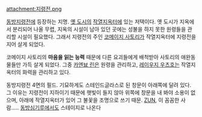 attachment:지령전.png
{{{+1 地靈殿 / Palace of the Earth Spirits }}}


[[동방지령전]]에 등장하는 지명. [[옛 도시]]의 [[작열지옥터]]에 있는 저택이다.
옛 도시가 지옥에서 분리되어 나올 무렵, 지옥의 시설이 남아 있던 곳에는 성불을 하지 못한 원령들을 관리할 시설이 필요했다. 그래서 지령전의 주인 [[코메이지 사토리]]가 작열지옥터에 지령전을 지어 살게 되었다.

코메이지 사토리의 '''마음을 읽는 능력''' 때문에 다른 요괴들에게 배척받아 사토리의 애완동물들만 가득 살게 되었다. 그중 [[카엔뵤 린]]은 원령을 관리하고, [[레이우지 우츠호]]는 작열지옥터의 화력을 관리하고 있다.

동방지령전 4면의 필드. 기묘하게도 스테인드글라스로 된 창문이 아래쪽에 달려 있다. 그 이유는 지령전이 지하이기 때문에 햇빛이 들지 않아 위쪽에 창문을 내 봐야 소용이 없으며, 아래에 작열지옥터가 있어 그 불꽃을 조명으로 쓰기 때문.
[[ZUN]], 이 꼼꼼한 사람.....
[[동방심기루]]에서도 스테이지로 나온다
